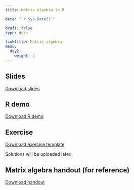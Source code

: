 ---
title: Matrix algebra in R

date: "`r Sys.Date()`"

draft: false
type: docs

linktitle: Matrix algebra
menu:
  day2:
    weight: 3
---

## Slides

[Download slides](../../../Course_Modularization/Intro, general, packages/matrixAlgebraSlidesExtra.pptx)

## R demo

[Download R demo](../../../Course_Modularization/Intro, general, packages/Matrix algebra in R - demo.R)

## Exercise

[Download exercise template](../../../Course_Modularization/Intro, general, packages/Matrix algebra in R - template.Rmd)

Solutions will be uploaded later.

## Matrix algebra handout (for reference)

[Download handout](../../../Course_Modularization/Intro, general, packages/matrix.algebra.pdf)

